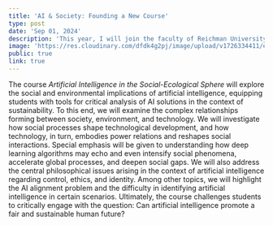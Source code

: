 ```yaml
---
title: 'AI & Society: Founding a New Course'
type: post
date: 'Sep 01, 2024'
description: 'This year, I will join the faculty of Reichman University as a lecturer to establish a new academic course. The course challenges students to address a fundamental question: Can artificial intelligence promote an equitable and sustainable human future?'
image: 'https://res.cloudinary.com/dfdk4g2pj/image/upload/v1726334411/elirannatan_The_Creation_of_Adam_in_the_style_of_Michelangelo_fae9c67a-d30e-42d3-9bf7-1145c67bf974_3_b5ffco.png'
public: true
link: true
---
```


The course *Artificial Intelligence in the Social-Ecological Sphere* will explore the social and environmental implications of artificial intelligence, equipping students with tools for critical analysis of AI solutions in the context of sustainability. To this end, we will examine the complex relationships forming between society, environment, and technology. We will investigate how social processes shape technological development, and how technology, in turn, embodies power relations and reshapes social interactions. Special emphasis will be given to understanding how deep learning algorithms may echo and even intensify social phenomena, accelerate global processes, and deepen social gaps. We will also address the central philosophical issues arising in the context of artificial intelligence regarding control, ethics, and identity. Among other topics, we will highlight the AI alignment problem and the difficulty in identifying artificial intelligence in certain scenarios. Ultimately, the course challenges students to critically engage with the question: Can artificial intelligence promote a fair and sustainable human future?







